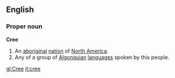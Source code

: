 ==English==
===Proper noun===
{{wikipedia}}
'''Cree'''
#An [[aboriginal]] [[nation]] of [[North America]].
#Any of a group of [[Algonquian]] [[language]]s spoken by this people.

[[gl:Cree]]
[[it:cree]]